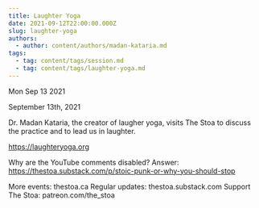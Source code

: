 ```yaml
---
title: Laughter Yoga
date: 2021-09-12T22:00:00.000Z
slug: laughter-yoga
authors:
  - author: content/authors/madan-kataria.md
tags:
  - tag: content/tags/session.md
  - tag: content/tags/laughter-yoga.md
---
```






Mon Sep 13 2021

September 13th, 2021

Dr. Madan Kataria, the creator of laugher yoga, visits The Stoa to discuss the practice and to lead us in laughter.

https://laughteryoga.org

Why are the YouTube comments disabled? Answer: https://thestoa.substack.com/p/stoic-punk-or-why-you-should-stop

More events: thestoa.ca 
Regular updates: thestoa.substack.com 
Support The Stoa: patreon.com/the_stoa


